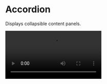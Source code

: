 
# Accordion

Displays collapsible content panels.

<SourceCodeTag componentName="Accordion.kt" />

<Video src="https://files.catbox.moe/d2xr15.mp4" />

<br />

## Installation

```bash copy
./gradlew lumo --add Accordion
```

## Usage

#### Basic Example

```kotlin copy
Accordion(
    headerContent = { Text("Header") },
    bodyContent = { Text("Body Content") }
)
```

#### Group Example

```kotlin copy
val groupState = rememberAccordionGroupState(count = 3, allowMultipleOpen = false)

Column {
    repeat(3) { index ->
        Accordion(
            state = groupState.getState(index),
            headerContent = { Text("Header $index") },
            bodyContent = { Text("Body Content $index") }
        )
    }
}
```

## API Documentation

### Accordion

The `Accordion` composable creates a collapsible section for content with a header and body that expand or collapse with user interaction.

---

#### Parameters

| Parameter           | Type                       | Description                                                           |
| ------------------- | -------------------------- | --------------------------------------------------------------------- |
| `modifier`          | `Modifier`                 | Styles and layouts the root container.                                |
| `headerModifier`    | `Modifier`                 | Styles the header container.                                          |
| `state`             | `AccordionState`           | Controls the expanded/collapsed state of the accordion.               |
| `animate`           | `Boolean`                  | Enables or disables expand/collapse animations.                       |
| `interactionSource` | `MutableInteractionSource` | Handles user interactions such as clicks.                             |
| `headerContent`     | `@Composable () -> Unit`   | Content composable for the header section (clickable by default).     |
| `bodyContent`       | `@Composable () -> Unit`   | Content composable for the body section (visible only when expanded). |

---

### Accordion State

Manages the state of a single accordion instance.

```kotlin
// Create a standalone accordion state
val state = rememberAccordionState(
    initiallyExpanded = false,
    onExpandedChange = { isExpanded ->
        // Handle state changes
    }
)
```

#### Properties

| Property            | Type                | Description                                                         |
| ------------------- | ------------------- | ------------------------------------------------------------------- |
| `expanded`          | `Boolean`           | Indicates whether the accordion is expanded.                        |
| `enabled`           | `Boolean`           | Controls whether the accordion is interactable.                     |
| `clickable`         | `Boolean`           | Determines if the accordion header is clickable.                    |
| `onExpandedChange`  | `(Boolean) -> Unit` | Callback triggered whenever the accordion's expanded state changes. |
| `animationProgress` | `Float`             | Current progress of the expand/collapse animation.                  |

#### Methods

| Method             | Description                                                  |
| ------------------ | ------------------------------------------------------------ |
| `toggle()`         | Toggles the accordion between expanded and collapsed states. |
| `updateProgress()` | Updates the animation progress (internal use).               |
| `collapse()`       | Collapses the accordion.                                     |

---

### Accordion Group State

Coordinates multiple accordions working together.

```kotlin
// Create a group state
val groupState = rememberAccordionGroupState(
    count = 3,
    allowMultipleOpen = false
)

// Access individual accordion states
val firstAccordionState = groupState.getState(0)
```

#### Properties

| Property            | Type      | Default | Description                                                     |
| ------------------- | --------- | ------- | --------------------------------------------------------------- |
| `count`             | `Int`     | -       | Number of accordions in the group.                              |
| `allowMultipleOpen` | `Boolean` | `false` | Determines if multiple accordions can be open at the same time. |

#### Methods

| Method            | Description                                     |
| ----------------- | ----------------------------------------------- |
| `getState(index)` | Returns the `AccordionState` for a given index. |
| `collapseAll()`   | Collapses all accordions in the group.          |
| `expand(index)`   | Expands the accordion at the given index.       |
